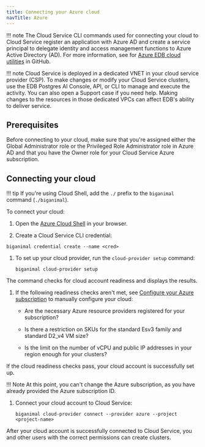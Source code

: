 ```yaml
---
title: Connecting your Azure cloud
navTitle: Azure
---
```


!!! note
    The Cloud Service CLI commands used for connecting your cloud to Cloud Service register an application with Azure AD and create a service principal to delegate identity and access management functions to Azure Active Directory (AD). For more information, see for [Azure EDB cloud utilities](https://github.com/EnterpriseDB/cloud-utilities/tree/main/azure) in GitHub.

!!! note
    Cloud Service is deployed in a dedicated VNET in your cloud service provider (CSP). To make changes or modify your Cloud Service clusters, use the EDB Postgres AI Console, API, or CLI to manage and execute the activity. You can also open a Support case if you need help. Making changes to the resources in those dedicated VPCs can affect EDB's ability to deliver service.
    

## Prerequisites

Before connecting to your cloud, make sure that you're assigned either the Global Administrator role or the Privileged Role Administrator role in Azure AD and that you have the Owner role for your Cloud Service Azure subscription.

## Connecting your cloud

!!! tip
    If you're using Cloud Shell, add the `./` prefix to the `biganimal` command (`./biganimal`).
    
To connect your cloud:

1. Open the [Azure Cloud Shell](https://shell.azure.com/) in your browser.

1.  Create a Cloud Service CLI credential:

   ```shell
   biganimal credential create --name <cred> 
   ```

1. To set up your cloud provider, run the `cloud-provider setup` command:

    ```shell
    biganimal cloud-provider setup 
    ```
  The command checks for cloud account readiness and displays the results. 

1. If the following readiness checks aren't met, see [Configure your Azure subscription](/biganimal/release/getting_started/preparing_cloud_account/01_preparing_azure#configure-your-azure-subscription) to manually configure your cloud:

    - Are the necessary Azure resource providers registered for your subscription?

    - Is there a restriction on SKUs for the standard Esv3 family and standard D2_v4 VM size?
    - Is the limit on the number of vCPU and public IP addresses in your region enough for your clusters?

  If the cloud readiness checks pass, your cloud account is successfully set up. 
  
  !!! Note
      At this point, you can't change the Azure subscription, as you have already provided the Azure subscription ID.
  
1. Connect your cloud account to Cloud Service:

   ```shell
   biganimal cloud-provider connect --provider azure --project <project-name>
   ```

After your cloud account is successfully connected to Cloud Service, you and other users with the correct permissions can create clusters.
